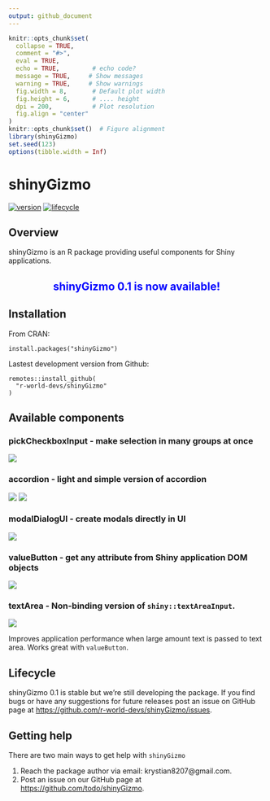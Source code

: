 ```yaml
---
output: github_document
---
```


```r
knitr::opts_chunk$set(
  collapse = TRUE,
  comment = "#>",
  eval = TRUE,        
  echo = TRUE,         # echo code?
  message = TRUE,     # Show messages
  warning = TRUE,     # Show warnings
  fig.width = 8,       # Default plot width
  fig.height = 6,      # .... height
  dpi = 200,           # Plot resolution
  fig.align = "center"
)
knitr::opts_chunk$set()  # Figure alignment   
library(shinyGizmo)
set.seed(123)
options(tibble.width = Inf)
```

# shinyGizmo

[![version](https://img.shields.io/static/v1.svg?label=github.com&message=v.0.1&color=ff69b4)]()
[![lifecycle](https://img.shields.io/badge/lifecycle-stable-success.svg)](https://www.tidyverse.org/lifecycle/#stable)

## Overview

shinyGizmo is an R package providing useful components for Shiny applications.

<center>
## <span style="color:blue"> shinyGizmo 0.1 is now available!</span>
</center>

## Installation

From CRAN:
```
install.packages("shinyGizmo")
```

Lastest development version from Github:
```
remotes::install_github(
  "r-world-devs/shinyGizmo"
)
```

## Available components

### pickCheckboxInput - make selection in many groups at once
![](README_files/pickcheckbox.gif)

### accordion - light and simple version of accordion 

![](README_files/accordion.gif) ![](README_files/accordion_enroll.gif)

### modalDialogUI - create modals directly in UI
![](README_files/modalui.gif)

### valueButton - get any attribute from Shiny application DOM objects
![](README_files/valuebutton.gif)

### textArea - Non-binding version of `shiny::textAreaInput`.
![](README_files/textarea.gif)

Improves application performance when large amount text is passed to text area.
Works great with `valueButton`.

## Lifecycle

shinyGizmo 0.1 is stable but we're still developing the package. 
If you find bugs or have any suggestions for future releases post an issue on GitHub page at <https://github.com/r-world-devs/shinyGizmo/issues>.

## Getting help

There are two main ways to get help with `shinyGizmo`

1. Reach the package author via email: krystian8207@gmail.com.
2. Post an issue on our GitHub page at [https://github.com/todo/shinyGizmo](https://github.com/r-world-devs/shinyGizmo/issues).
